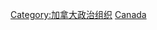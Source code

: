 {{Commonscat|Government of Canada}}

[[Category:加拿大政治组织|Category:加拿大政治组织]]
[[Category:北美洲各國政府|Canada]]